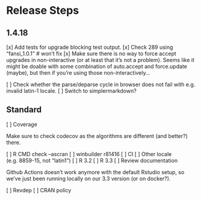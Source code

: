 # Release Steps

## 1.4.18

[x] Add tests for upgrade blocking test output.
[x] Check 289 using "fansi_1.0.1"  # won't fix
[x] Make sure there is no way to force accept upgrades in non-interactive (or at
    least that it's not a problem).  Seems like it might be doable with some
    combination of auto.accept and force.update (maybe), but then if you're
    using those non-interactively...

[ ] Check whether the parse/deparse cycle in browser does not fail with e.g.
    invalid latin-1 locale.
[ ] Switch to simplermarkdown?

## Standard

[ ] Coverage

Make sure to check codecov as the algorithms are different (and better?) there.

[ ] R CMD check --ascran
[ ] winbuilder    r81416
[ ] CI
[ ] Other locale (e.g. 8859-15, not "latin1")
[ ] R 3.2
[ ] R 3.3
[ ] Review documentation

Github Actions doesn't work anymore with the default Rstudio setup, so we've
just been running locally on our 3.3 version (or on docker?).

[ ] Revdep
[ ] CRAN policy

